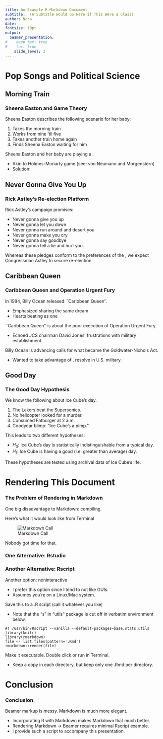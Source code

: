 ```yaml
---
title: An Example R Markdown Document
subtitle:  (A Subtitle Would Go Here if This Were a Class)
author: Nora
date: 
fontsize: 10pt
output:
  beamer_presentation:
#    keep_tex: true
#    toc: true
    slide_level: 3
---
```


# Pop Songs and Political Science
## Morning Train

### Sheena Easton and Game Theory

Sheena Easton describes the following scenario for her baby:

1. Takes the morning train
2. Works from nine 'til five
3. Takes another train home again
4. Finds Sheena Easton waiting for him

\bigskip Sheena Easton and her baby are playing a \textcolor{clemsonorange}{zero-sum (total conflict) game}.

- Akin to Holmes-Moriarty game (see: von Neumann and Morgenstern)
- Solution: \textcolor{clemsonorange}{mixed strategy}


## Never Gonna Give You Up

### Rick Astley's Re-election Platform

Rick Astley's campaign promises:

- Never gonna give you up
- Never gonna let you down
- Never gonna run around and desert you
- Never gonna make you cry
- Never gonna say goodbye
- Never gonna tell a lie and hurt you.


\bigskip Whereas these pledges conform to the preferences of the \textcolor{clemsonorange}{median voter}, we expect Congressman Astley to secure re-election.

## Caribbean Queen
### Caribbean Queen and Operation Urgent Fury

In 1984, Billy Ocean released ``Caribbean Queen''.

- Emphasized sharing the same dream
- Hearts beating as one

\bigskip ``Caribbean Queen'' is about the poor execution of Operation Urgent Fury.

- Echoed JCS chairman David Jones' frustrations with military establishment.

\bigskip Billy Ocean is advancing calls for what became the Goldwater-Nichols Act.

- Wanted to take advantage of \textcolor{clemsonorange}{economies of scale}, resolve \textcolor{clemsonorange}{coordination problems} in U.S. military.

## Good Day
### The Good Day Hypothesis

We know the following about Ice Cube's day.

1. The Lakers beat the Supersonics.
2. No helicopter looked for a murder.
3. Consumed Fatburger at 2 a.m.
4. Goodyear blimp: "Ice Cube's a pimp."

\bigskip This leads to two different hypotheses:

- $H_0$: Ice Cube's day is statistically indistinguishable from a typical day.
- $H_1$: Ice Cube is having a good (i.e. greater than average) day.

\bigskip These hypotheses are tested using archival data of Ice Cube's life.



# Rendering This Document
### The Problem of Rendering in Markdown

One big disadvantage to Markdown: compiling.

\bigskip Here's what it would look like from Terminal \medskip


![Markdown Call](markdown-call.png)

\bigskip Nobody got time for that.

### One Alternative: Rstudio

\begin{center}
  \includegraphics[width=1.00\textwidth]{knit-rstudio.png}
\end{center}



### Another Alternative: Rscript

Another option: noninteractive \texttt{Rscript}

- I prefer this option since I tend to not like GUIs.
- Assumes you're on a Linux/Mac system.

Save this to a .R script (call it whatever you like)

- Note that the "s" in "utils" package is cut off in verbatim environment below.


```
#! /usr/bin/Rscript --vanilla --default-packages=base,stats,utils
library(knitr)
library(rmarkdown)
file <- list.files(pattern='.Rmd')
rmarkdown::render(file)
```



Make it executable. Double click or run in Terminal.

- Keep a copy in each directory, but keep only one .Rmd per directory.


# Conclusion
### Conclusion

Beamer markup is messy. Markdown is much more elegant.

- Incorporating R with Markdown makes Markdown that much better.
- Rendering Markdown $\rightarrow$ Beamer requires minimal Rscript example.
 - I provide such a script to accompany this presentation.